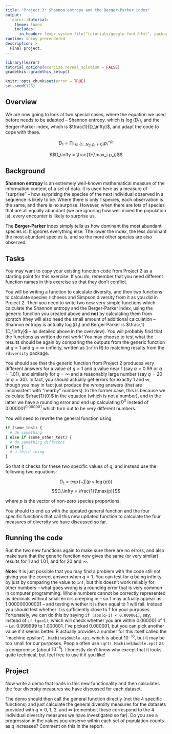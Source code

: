 ```yaml
---
title: "Project 3: Shannon entropy and the Berger-Parker index"
output:
  learnr::tutorial:
    theme: lumen
    includes:
      in_header: !expr system.file("tutorials/google-font.html", package = "RPiR")
runtime: shiny_prerendered
description: >
  Final project.
---
```


```r
library(learnr)
tutorial_options(exercise.reveal_solution = FALSE)
gradethis::gradethis_setup()

knitr::opts_chunk$set(error = TRUE)
set.seed(123)
```


## Overview

We are now going to look at two special cases, where the equation we used 
before needs to be adapted -- Shannon entropy, which 
is $\log(D_1)$, and the Berger-Parker index, which is $\frac{1}{D_\infty}$, and adapt the code to cope with these.

$$D_1 = \prod_{i \in \{1 \dots N_S, p_i \neq 0\}} p_i^{-p_i}$$

$$D_\infty = \frac{1}{\max_i p_i}$$

## Background

**Shannon entropy** is an extremely well-known mathematical measure of the
information content of a set of data. It is used here as a measure of 
"surprise" -- how surprising the species of the next individual observed in a 
sequence is likely to be. Where there is only 1 species, each observation is 
the same, and there is no surprise. However, when there are lots of species 
that are all equally abundant (we are ignoring how well mixed the population 
is), every encounter is likely to surprise us.

The **Berger-Parker** index simply tells us how dominant the most abundant 
species is. It ignores everything else. The lower the index, the less dominant 
the most abundant species is, and so the more other species are also observed.

## Tasks

You may want to copy your existing function code from Project 2 as a starting 
point for this exercise. If you do, remember that you need different function 
names in this exercise so that they don't conflict. 

You will be 
writing a function to calculate diversity, and then two functions to calculate 
species richness and Simpson diversity from it as you did in Project 2. Then 
you need to write two new very simple functions which calculate the Shannon 
entropy and the Berger-Parker index, using the generic function you created 
above and **not** by calculating them from scratch (they will also need the 
small amount of additional calculation – Shannon entropy is actually 
$\log(D_1)$ and Berger Parker is $\frac{1}{D_\infty}$ – as detailed above in 
the overview). You will probably find that the functions as written do not 
work! You may choose to test what the results should be again by comparing the 
outputs from the generic function at $q=1$ and $q=\infty$ (infinity, written as 
`Inf` in R) to matching results from the `rdiversity` package.

You should see that the generic function from Project 2 produces very different 
answers for a value of $q = 1$ and a value near 1 (say $q = 0.99$ or 
$q = 1.01$), and similarly for $q = \infty$ and a reasonably large number (say 
$q = 20$ or $q = 30$). In fact, you should actually get errors 
for exactly 1 and $\infty$, though you may in fact just produce the wrong 
answers (that are inconsistent with "nearby" numbers). In the former case, this 
is because we calculate $\frac{1}{0}$ in the equation (which is not a number), 
and in the latter we 
have a rounding error and end up calculating $0^0$ instead of 
$0.000001^{0.000001}$ which turn out to be very different 
numbers.

You will need to rewrite the general function using: 

```r
if (some_test) {
  # do something
} else if (some_other_test) {
  # do something different
} else {
  # a third thing
}
``` 

So that it checks for these two specific values of $q$, and instead use 
the following two equations: 

$$D_1 = \exp(-\sum(p \times \log(p)))$$
$$D_\infty = \frac{1}{\max(p)}$$

where $p$ is the vector of non-zero species proportions.

You should to end up with the updated general function and the four specific 
functions that call this new updated function to calculate the four measures of 
diversity we have discussed so far.

## Running the code

Run the two new functions again to make sure there are no errors, and also 
make sure that the generic function now gives the same (or very similar) 
results for 1 and 1.01, and for 20 and $\infty$.

**Note:** 
It is just possible that you may find a problem with the code still not giving 
you the correct answer when $q=1$. You can test for $q$ being infinity by just by 
comparing the value to `Inf`, but this doesn't work reliably for other numbers 
– what goes wrong is a rounding error that is very common in computer 
programming. Whole numbers cannot be correctly represented as decimals without 
small errors creeping in – so 1 may actually appear as 1.000000000001 – and 
testing whether it is then equal to 1 will fail. Instead you should test 
whether it is sufficiently close to 1 for your purposes. Fortunately, we can do 
this by saying `if (abs(q-1) < 0.000001)`, say, instead of `if (q==1)`, which 
will check whether you are within 0.000001 of 1 -- *i.e.* 0.999999 to 1.000001. 
I've picked 0.000001, but you can pick another value if it seems better. R 
actually provides a number for this itself called the "machine 
epsilon", `.Machine$double.eps`, which is about $10^{-16}$, but it may 
be too small for our purposes. People often use `sqrt(.Machine$double.eps)` as 
a compromise (about $10^{-8}$). I honestly don't know why except that it looks 
quite technical, but feel free to use it if you like!

## Project
Now write a demo that loads in this new functionality and then calculates the 
four diversity measures we have discussed for each dataset.

The demo should then call the general function directly (not the 4 specific 
functions) and just calculate the general diversity measures for the datasets 
provided with $q = 0$, 1, 2, and $\infty$ (remember, these correspond to the 4 
individual diversity measures we have investigated so far). Do you see a 
progression in the values you observe within each set of population counts as 
$q$ increases? Comment on this in the report.
